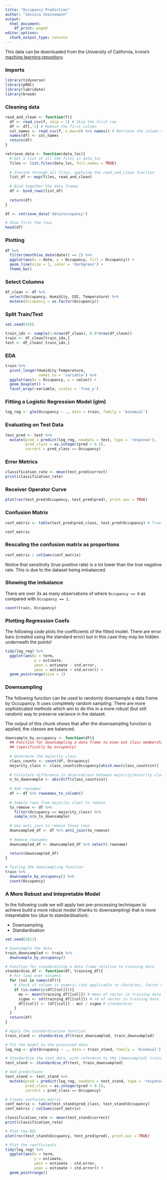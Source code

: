 ```yaml
---
title: "Occupancy Prediction"
author: "Jessica Steinemann"
output:
  html_document:
    df_print: paged
editor_options:
  chunk_output_type: console
---
```


This data can be downloaded from the University of California, Irvine's [machine learning repository](http://archive.ics.uci.edu/ml/datasets/Occupancy+Detection+).

### Imports

```r
library(tidyverse)
library(pROC)
library(lubridate)
library(broom)
```

### Cleaning data

```r
read_and_clean <- function(f){
  df <- read_csv(f, skip = 1) # Skip the first row
  df <- df[,-1] # Remove the first column
  col_names <- read_csv(f, n_max=0) %>% names() # Retrieve the column names as a separate csv file
  names(df) <- col_names
  return(df)
}

retrieve_data <- function(data_loc){
  # Get a list of all the files in data_loc
  files <- list.files(data_loc, full.names = TRUE)
  
  # Iterate through all files, applying the read_and_clean function
  list_df <- map(files, read_and_clean) 
  
  # Bind together the data frames
  df <- bind_rows(list_df)
  
  return(df)
}

df <- retrieve_data('data/occupancy')

# Show first few rows
head(df)
```

### Plotting

```r
df %>% 
  filter(month(as_date(date)) == 2) %>% 
  ggplot(aes(x = date, y = Occupancy, fill = Occupancy)) + 
  geom_line(size = 1, color = 'darkgreen') + 
  theme_bw()
```

### Select Columns

```r
df_clean <- df %>%
  select(Occupancy, Humidity, CO2, Temperature) %>%
  mutate(Occupancy = as.factor(Occupancy))
```

### Split Train/Test

```r
set.seed(456)

train_idx <- sample(1:nrow(df_clean), 0.8*nrow(df_clean))
train <- df_clean[train_idx,]
test <- df_clean[-train_idx,]
```

### EDA

```r
train %>%
  pivot_longer(Humidity:Temperature,
               names_to = 'variable') %>% 
  ggplot(aes(x = Occupancy, y = value)) + 
  geom_boxplot() + 
  facet_wrap(~variable, scales = 'free_y')
```

### Fitting a Logistic Regression Model (glm)

```r
log_reg <- glm(Occupancy ~ ., data = train, family = 'binomial')
```

### Evaluating on Test Data

```r
test_pred <- test %>% 
  mutate(pred = predict(log_reg, newdata = test, type = 'response'),
         pred_class = as.integer(pred > 0.5),
         correct = pred_class == Occupancy) 
```

### Error Metrics

```r
classification_rate <- mean(test_pred$correct)
print(classification_rate)
```

### Receiver Operator Curve

```r
plot(roc(test_pred$Occupancy, test_pred$pred), print.auc = TRUE)
```

### Confusion Matrix

```r
conf_matrix <- table(test_pred$pred_class, test_pred$Occupancy) # True class (columns); predicted class (rows)

conf_matrix
```

### Rescaling the confusion matrix as proportions

```r
conf_matrix / colSums(conf_matrix)
```

Notice that sensitivity (true positive rate) is a lot lower than the true negative rate. This is due to the dataset being imbalanced.

### Showing the imbalance

There are over 3x as many observations of where `Occupancy == 0` as compared with `Occupancy == 1`.

```r
count(train, Occupancy)
```

### Plotting Regression Coefs

The following code plots the coefficients of the fitted model. There are error bars (created using the standard error) but in this case they may be hidden underneath the points!

```r
tidy(log_reg) %>% 
  ggplot(aes(x = term, 
             y = estimate, 
             ymin = estimate - std.error,
             ymax = estimate + std.error)) + 
  geom_pointrange(size = 1)
```

### Downsampling

The following function can be used to randomly downsample a data frame by Occupancy. It uses completely random sampling. There are more sophisticated methods which aim to do this in a more robust (but still random) way to preserve variance in the dataset.

The output of this chunk shows that after the downsampling function is applied, the classes are balanced.

```r
downsample_by_occupancy <- function(df){
  ## Function for downsampling a data frame to even out class membership 
  ## (specifically by occupancy)
  
  # Determine the majority class
  class_counts <- count(df, Occupancy)
  majority_class <- class_counts$Occupancy[which.max(class_counts$n)]
  
  # Calculate difference in observations between majority/minority classes (how many rows to remove)
  n_to_downsample <- abs(diff(class_counts$n))
  
  # Add rownames
  df <- df %>% rownames_to_column()
  
  # Sample rows from majority class to remove
  to_remove <- df %>% 
    filter(Occupancy == majority_class) %>%
    sample_n(n_to_downsample)
  
  # Use anti_join to remove those rows
  downsampled_df <- df %>% anti_join(to_remove)
  
  # Remove rownames
  downsampled_df <- downsampled_df %>% select(-rowname)
  
  return(downsampled_df)
}

# Testing the downsampling function
train %>% 
  downsample_by_occupancy() %>% 
  count(Occupancy)
```

### A More Robust and Intepretable Model

In the following code we will apply two pre-processing techniques to achieve build a more robust model (thanks to downsampling) that is more intepretable too (due to standardisation):

-   Downsampling
-   Standardisation

```r
set.seed(2021)

# Downsample the data
train_downsampled <- train %>% 
  downsample_by_occupancy() 

# Function for standardising a data frame relative to training data 
standardise_df <- function(df, training_df){
  # For loop over columns
  for (col in names(df)){
    # Check if column is numeric (not applicable to character, factor etc.)
    if (is.numeric(df[[col]])){
      mu <- mean(training_df[[col]]) # mean of vector in training data
      sigma <- sd(training_df[[col]]) # sd of vector in training data
      df[[col]] <- (df[[col]] - mu) / sigma # standardise
    }
  }
  return(df)
}

# Apply the standardisation function
train_stand <- standardise_df(train_downsampled, train_downsampled)

# Fit the model to the processed data
log_reg <- glm(Occupancy ~ ., data = train_stand, family = 'binomial')

# Standardise the test data, with reference to the (downsampled) training data
test_stand <- standardise_df(test, train_downsampled)

# Add predictions
test_stand <- test_stand %>% 
  mutate(pred = predict(log_reg, newdata = test_stand, type = 'response'),
         pred_class = as.integer(pred > 0.5),
         correct = pred_class == Occupancy)

# Create confusion matrix
conf_matrix <- table(test_stand$pred_class, test_stand$Occupancy) 
conf_matrix / colSums(conf_matrix)

classification_rate <- mean(test_stand$correct)
print(classification_rate)

# Plot the ROC
plot(roc(test_stand$Occupancy, test_pred$pred), print.auc = TRUE)

# Plot the coefficients
tidy(log_reg) %>% 
  ggplot(aes(x = term, 
             y = estimate, 
             ymin = estimate - std.error,
             ymax = estimate + std.error)) + 
  geom_pointrange()

```
